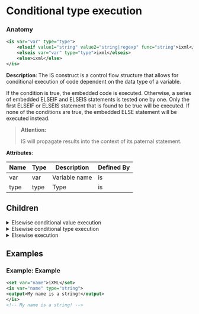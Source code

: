 # Conditional type execution

### Anatomy

```xml
<is var="var" type="type">
    <elseif value1="string" value2="string|regexp" func="string">ixml</elseif>
    <elseis var="var" type="type">ixml</elseis>
    <else>ixml</else>
</is>
```

 **Description**:
 The IS construct is a control flow structure that allows for conditional execution of code dependent on the data type of a variable.

If the condition is true, the embedded code is executed. Otherwise, a series of embedded ELSEIF and ELSEIS statements is tested one by one. Only the first ELSEIF or ELSEIS statement that is found to be true will be executed. If none of the conditions are true, the embedded ELSE statement will be executed instead.


> **Attention:**
>
> IS will propagate results into the context of its paternal statement.

**Attributes**:

| Name | Type | Description | Defined By |
| ---- | ---- | ----------- | ---------- |
| var | var | Variable name | is |
| type | type | Type | is |


## Children

<details>
<summary>Elsewise conditional value execution</summary>

### Anatomy
```xml
<elseif value1="string" value2="string|regexp" func="string">ixml</elseif>
```

**Attributes**:

| Name | Type | Description |
| ---- | ---- | ----------- |
| value1 | string | Value to compare from |
| value2 | string|regexp | Value to compare to |
| func | string | Comparison function |

**Content: Code (ixml)**

```xml
<content type="ixml"/>
```

</details>

<details>
<summary>Elsewise conditional type execution</summary>

### Anatomy
```xml
<elseis var="var" type="type">ixml</elseis>
```

**Attributes**:

| Name | Type | Description |
| ---- | ---- | ----------- |
| var | var | Variable name |
| type | type | Type |

**Content: Code (ixml)**

```xml
<content type="ixml"/>
```

</details>

<details>
<summary>Elsewise execution</summary>

### Anatomy
```xml
<else>ixml</else>
```

**Content: Code (ixml)**

```xml
<content type="ixml"/>
```

</details>

## Examples

### Example: Example

```xml
<set var="name">iXML</set>
<is var="name" type="string">
<output>My name is a string!</output>
</is>
<!-- My name is a string! -->
```

